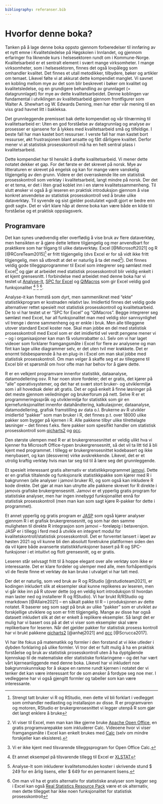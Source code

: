 ```yaml
---
bibliography: referanser.bib  
---
```


# Hvorfor denne boka?

Tanken på å lage denne boka oppsto gjennom forberedelser til innføring av et nytt emne i Kvalitetsledelse på Høgskolen i Innlandet, og gjennom erfaringer fra liknende kurs i helsesektoren rundt om i Kommune-Norge. Kvalitetsarbeid er et sentralt element i svært mange virksomheter. I mange virksomheter, som i helsesektoren, finnes det også lovpålegg som omhandler kvalitet. Det finnes et utall metodikker, tilbydere, bøker og artikler om temaet. Likevel følte vi at akkurat dette kompendiet manglet. Vi savnet en kobling mellom mye av det som blir beskrevet i bøker om kvalitet og kvalitetsledelse, og en grundigere behandling av grunnlaget (= datagrunnlaget) for mye av dette kvalitetsarbeidet. Denne koblingen var fundamental i utviklingen av kvalitetsarbeid gjennom frontfigurer som Walter A. Shewhart og W. Edwards Deming, men har etter vår mening til en viss grad havnet litt i bakleksa.

Det grunnleggende premisset bak dette kompendiet og vår tilnærming til kvalitetsarbeid er: Uten en god forståelse av datagrunnlag og analyse av prosesser er sjansene for å lykkes med kvalitetsarbeid små og tilfeldige. I beste fall har man kastet bort ressurser. I verste fall har man kastet bort ressurser, økt frustrasjonen blant ansatte og fått dårligere kvalitet. Derfor mener vi at statistisk prosesskontroll må ha en helt sentral plass i kvalitetsarbeid.

Dette kompendiet har til hensikt å drøfte kvalitetsarbeid. Vi mener dette notatet dekker et gap. For det første er det skrevet på norsk. Mye av litteraturen er skrevet på engelsk og kan for mange være vanskelig tilgjengelig av den grunn. Videre er det overraskende lite om statistisk prosesskontroll som verktøy i kvalitetsarbeid, langt mindre på norsk. Der det er et tema, er det i liten grad koblet inn i en større kvalitetssammenheng. Til slutt ønsker vi også å gi leseren en praktisk introduksjon gjennom å vise konkret anvendelse av statistisk prosesskontroll ved å bruke ulike dataverktøy. Til syvende og sist gjelder postulatet «godt gjort er bedre enn godt sagt». Det er vårt klare håp at denne boka kan være både en kilde til forståelse og et praktisk oppslagsverk.

## Programvare

Det kan synes unødvendig eller overflødig å vise bruk av flere dataverktøy, men hensikten er å gjøre dette lettere tilgjengelig og mer anvendbart for praktikere som har tilgang til ulike dataverktøy. Excel [@Microsoft2021] og R [@RCoreTeam2015]^[Strengt tatt bruker vi R og RStudio, men dette vil bli forklart i vedlegget som omhandler nedlasting og installasjon av disse. R er programvaren og motoren, RStudio er brukergrensesnittet vi legger utenpå R som gjør det langt enklere å bruke] er fritt tilgjengelig (dvs Excel er for så vidt ikke fritt tilgjengelig, men så utbredt at det er naturlig å ta det med^[Vi viser til Excel, men man kan like gjerne bruke [Apache Open Office](https://www.openoffice.org/no/), en gratis programvarepakke som inkluderer Calc. Videoene hvor vi viser framgangsmåte i Excel kan enkelt brukes med [Calc](https://www.openoffice.org/no/product/calc.html) (selv om mindre forskjeller kan eksistere).]). Det finnes veldig gode tilleggsprogrammer til Excel som integrerer seg sømløst med Excel^[Vi er ikke kjent med tilsvarende tilleggsprogram for Open Office Calc.] og gjør at arbeidet med statistisk prosesskontroll blir veldig enkelt i et kjent grensesnitt. I forbindelse med arbeidet med denne boka har vi testet ut [Analyse-It](https://analyse-it.com/), [SPC for Excel](https://www.spcforexcel.com/) og [QIMacros](https://www.qimacros.com/) som gir Excel veldig god funksjonalitet ^[Et annet eksempel på tilsvarende tillegg til Excel er [XLSTAT](https://www.xlstat.com/en/)] ^[Analyse-It som inkluderer kvalitetsmodulen koster i skrivende stund $ 249 for en årlig lisens, eller $ 649 for en permanent lisens.] ^[Om man vil ha et gratis alternativ for statistiske analyser som legger seg i Excel kan også [Real Statistics Resource Pack](https://www.real-statistics.com/) være et ok alternativ, men dette tillegget har ikke noen funksjonalitet for statistisk prosesskontroll].

Analyse-it kan fremstå som dyrt, men sammenliknet med "ekte" statistikkprogram er kostnaden relativt lav. Imidlertid finnes det veldig gode alternativer rettet spesielt mot statistisk prosesskontroll og kvalitetsarbeid. De to vi har testet ut er "SPC for Excel" og "QIMacros". Begge integrerer seg sømløst med Excel, har all funksjonalitet man med veldig stor sannsynlighet vil trenge i denne sammenheng og er enkle i bruk. Men alle tilleggene utover standard Excel koster noe. Skal man jobbe en del med statistisk prosesskontroll med Excel som er det imidlertid vel verdt pengene mener vi -- og i organisasjoner kan man få volumrabatter o.l. Selv om vi har laget videoer som forklarer framgangsmåte i Excel for flere av analysene og man fint kan lage ulike diagrammer selv, er det uten tvil mer krøkkete. Det er enormt tidsbesparende å ha en plug-in i Excel om man skal jobbe med statistisk prosesskontroll. Om man velger å skaffe seg et av tilleggene til Excel blir et spørsmål om hvor ofte man har behov for å gjøre dette.

R er en velkjent programvare innenfor statistikk, dataanalyse, datamodellering osv. R har noen store fordeler; det er gratis, det kjører på "alle" operativsystemer, og det har et svært stort bruker- og utviklermiljø som i all hovedsak deler alt gratis. Det er også enkelt å finne løsninger på det meste gjennom veiledninger og brukerforum på nett. Selve R er et programmeringsspråk og utviklermiljø for statistikk som gir en kjernefunksjonalitet innenfor datahåndtering, kalkulasjoner, dataanalyse, datamodellering, grafisk framstilling av data o.l. Brukerne av R utvikler imidlertid "pakker" som man bruker i R, det finnes p.t. over 18000 ulike pakker som bygger på kjernen i R. Alle pakkene tilbyr ulike tilrettelagte løsninger -- det finnes f.eks. flere pakker som spesifikt handler om statistisk prosesskontroll som [qicharts2](https://anhoej.github.io/qicharts2/) og [qcc](https://luca-scr.github.io/qcc/articles/qcc.html).

Den største ulempen med R er at brukergrensesnittet er veldig ulikt hva vi kjenner fra Microsoft Office-typen brukergrensesnitt, så det vil ta litt tid å bli kjent med programmet. I tillegg er brukergrensesnittet kodebasert og ikke menybasert, og kan (dessverre) virke avskrekkende. Likevel, det er et utrolig kraftig verktøy hvis man tar seg tid til å lære seg det grunnleggende.

Et spesielt interessant gratis alternativ er statistikkprogrammet [jamovi](https://www.jamovi.org/). Dette er en grafisk tiltalende og funksjonsrik statistikkpakke som kjører med R i bakgrunnen (alle analyser i jamovi bruker R), og som også kan inkludere R kode direkte. Det gjør at man kan utnytte alle pakkene skrevet for R direkte i jamovis grafiske brukergrensesnitt. Jamovi er et ypperlig gratis program for statistiske analyser, men har ingen innebygd funksjonalitet ennå for statistisk prosesskontroll (men man kan som sagt kjøre R-pakker for dette i programmet).

Et annet ypperlig og gratis program er [JASP](Et annet ypperlig og gratis program er) som også kjører analyser gjennom R i et grafisk brukergrensesnitt, og som har den samme muligheten til direkte R integrasjon som jamovi -- foreløpig i betaversjon. JASP er i tillegg i ferd med å utvikle en integrert modul for kvalitetskontroll/statistisk
prosesskontroll. Det er forventet lansert i løpet av høsten 2021 og vil kunne bli den absolutt foretrukne plattformen siden den da vil kjøre både avanserte statistikkfunksjoner basert på R og SPC-funksjoner i et intuitivt og flott grensesnitt, og er gratis.

Leseren står selvsagt fritt til å hoppe elegant over alle verktøy som ikke er interessante. Det er klare fordeler og ulemper med alle, men forhåpentligvis vil de fleste finne et verktøy de kan bruke i utvalget vi har tatt med.

Der det er naturlig, som ved bruk av R og RStudio [@rstudioteam2021], er kodingen inkludert slik at eksempler skal kunne replikeres av leseren, men vi går ikke inn på R utover dette (og en veldig kort introduksjon til hvordan man laster ned og installerer R og RStudio). Vi har brukt R/RStudio og rmarkdown [@Allaire2021] -- en såkalt pakke til R -- i produksjonen av dette notatet. R baserer seg som sagt på bruk av ulike "pakker" som er utviklet av forskjellige utviklere og som er fritt tilgjengelig. Mange av disse har også datasett inkludert slik at det er enkelt å replikere eksempler. Så langt det er mulig har vi basert oss på at det vi viser som eksempler skal være replikerbare for leseren. Når det gjelder
pakker for statistisk prosess kontroll har vi brukt pakkene [qicharts2](https://anhoej.github.io/qicharts2/) [@anhøj2021] and [qcc](https://luca-scr.github.io/qcc/articles/qcc.html) [@Scrucca2017].

Vi har lite fokus på matematikk og formler i den forstand at vi ikke utleder i dybden forklaring på ulike formler. Vi tror det er fullt mulig å ha en praktisk forståelse og bruk av statistisk prosesskontroll uten å ha dyptgående kjennskap til de matematiske eller statistiske forklaringene -- og det har vært vårt kjerneanliggende med denne boka. Likevel har vi inkludert noe bakgrunnskunnskap for å skape en
ramme rundt kjernen i notatet der vi tenker det kan være interessant for de som ønsker å fordype seg noe mer. I vedleggene har vi også gjengitt formler og tabeller som kan være interessante.




































